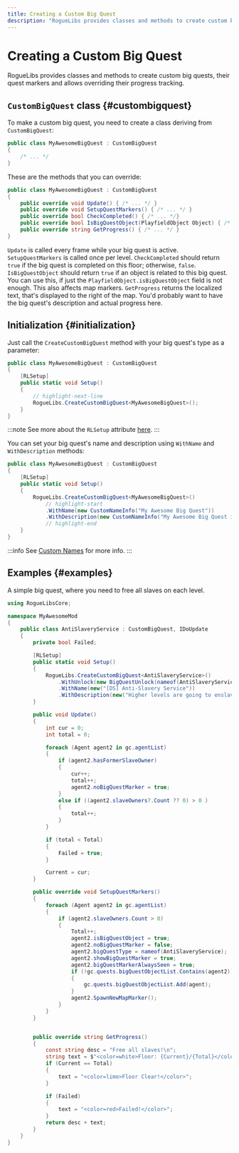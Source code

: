 ```yaml
---
title: Creating a Custom Big Quest
description: "RogueLibs provides classes and methods to create custom big quests, their quest markers and allows overriding their progress tracking."
---
```


# Creating a Custom Big Quest

RogueLibs provides classes and methods to create custom big quests, their quest markers and allows overriding their progress tracking.

## `CustomBigQuest` class {#custombigquest}

To make a custom big quest, you need to create a class deriving from `CustomBigQuest`:

```csharp title="/MyAwesomeProject/MyAwesomeBigQuest.cs"
public class MyAwesomeBigQuest : CustomBigQuest
{
    /* ... */
}
```

These are the methods that you can override:

```csharp title="/MyAwesomeProject/MyAwesomeBigQuest.cs"
public class MyAwesomeBigQuest : CustomBigQuest
{
    public override void Update() { /* ... */ }
    public override void SetupQuestMarkers() { /* ... */ }
    public override bool CheckCompleted() { /* ... */}
    public override bool IsBigQuestObject(PlayfieldObject Object) { /* ... */}
    public override string GetProgress() { /* ... */ }
}
```

`Update` is called every frame while your big quest is active.
`SetupQuestMarkers` is called once per level.
`CheckCompleted` should return `true` if the big quest is completed on this floor; otherwise, `false`.
`IsBigQuestObject` should return `true` if an object is related to this big quest. You can use this, if just the `PlayfieldObject.isBigQuestObject` field is not enough. This also affects map markers.
`GetProgress` returns the localized text, that's displayed to the right of the map. You'd probably want to have the big quest's description and actual progress here.

## Initialization {#initialization}

Just call the `CreateCustomBigQuest` method with your big quest's type as a parameter:

```csharp title="/MyAwesomeProject/MyAwesomeBigQuest.cs"
public class MyAwesomeBigQuest : CustomBigQuest
{
    [RLSetup]
    public static void Setup()
    {
        // highlight-next-line
        RogueLibs.CreateCustomBigQuest<MyAwesomeBigQuest>();
    }
}
```

:::note
See more about the `RLSetup` attribute [here](../misc/utilities#rlsetup).
:::

You can set your big quest's name and description using `WithName` and `WithDescription` methods:

```csharp title="/MyAwesomeProject/MyAwesomeBigQuest.cs"
public class MyAwesomeBigQuest : CustomBigQuest
{
    [RLSetup]
    public static void Setup()
    {
        RogueLibs.CreateCustomBigQuest<MyAwesomeBigQuest>()
            // highlight-start
            .WithName(new CustomNameInfo("My Awesome Big Quest"))
            .WithDescription(new CustomNameInfo("My Awesome Big Quest is very cool and does a lot of great stuff, and it's also awesome."));
            // highlight-end
    }
}
```

:::info
See [Custom Names](../localization/custom-names) for more info.
:::

## Examples {#examples}

<Tabs>
<TabItem value="Anti Slavery Service">

A simple big quest, where you need to free all slaves on each level.

```csharp title="/MyAwesomeProject/AntiSlaveryService.cs"
using RogueLibsCore;

namespace MyAwesomeMod
{
    public class AntiSlaveryService : CustomBigQuest, IDoUpdate
    {
        private bool Failed;

        [RLSetup]
        public static void Setup()
        {
            RogueLibs.CreateCustomBigQuest<AntiSlaveryService>()
                .WithUnlock(new BigQuestUnlock(nameof(AntiSlaveryService)))
                .WithName(new("[DS] Anti-Slavery Service"))
                .WithDescription(new("Higher levels are going to enslave all of us, we need to free all slaves before they do that!"));
        }

        public void Update()
        {
            int cur = 0;
            int total = 0;

            foreach (Agent agent2 in gc.agentList)
            {
                if (agent2.hasFormerSlaveOwner)
                {
                    cur++;
                    total++;
                    agent2.noBigQuestMarker = true;
                }
                else if ((agent2.slaveOwners?.Count ?? 0) > 0 )
                {
                    total++;
                }
            }

            if (total < Total)
            {
                Failed = true;
            }

            Current = cur;
        }

        public override void SetupQuestMarkers()
        {
            foreach (Agent agent2 in gc.agentList)
            {
                if (agent2.slaveOwners.Count > 0)
                {
                    Total++;
                    agent2.isBigQuestObject = true;
                    agent2.noBigQuestMarker = false;
                    agent2.bigQuestType = nameof(AntiSlaveryService);
                    agent2.showBigQuestMarker = true;
                    agent2.bigQuestMarkerAlwaysSeen = true;
                    if (!gc.quests.bigQuestObjectList.Contains(agent2))
                    {
                        gc.quests.bigQuestObjectList.Add(agent);
                    }
                    agent2.SpawnNewMapMarker();
                }
            }
        }


        public override string GetProgress()
        {
            const string desc = "Free all slaves!\n";
            string text = $"<color=white>Floor: {Current}/{Total}</color>";
            if (Current == Total)
            {
                text = "<color=lime>Floor Clear!</color>";
            }

            if (Failed)
            {
                text = "<color=red>Failed!</color>";
            }
            return desc + text;
        }
    }
}
```

</TabItem>
</Tabs>
